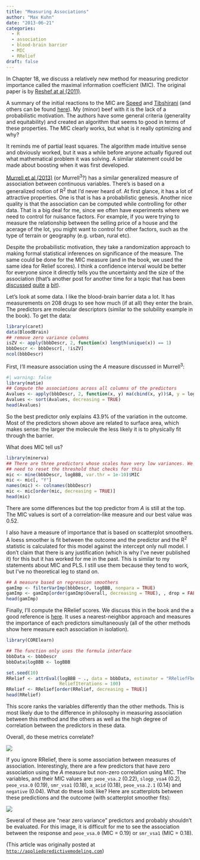 ```yaml
---
title: "Measuring Associations"
author: "Max Kuhn"
date: "2013-06-21"
categories:
  - R
  - association
  - blood-brain barrier
  - MIC
  - RRelief
draft: false
---
```


In Chapter 18, we discuss a relatively new method for measuring predictor importance called the maximal information coefficient (MIC). The original paper is by [Reshef at al (2011)](http://scholar.google.com/scholar?q=%22DETECTING+NOVEL+ASSOCIATIONS+IN+LARGE+DATA+SETS%22). 

A summary of the initial reactions to the MIC are [Speed](http://www.sciencemag.org/content/334/6062/1502.short) and [Tibshirani](http://www-stat.stanford.edu/~tibs/reshef/comment.pdf) (and others can be found [here](http://scholar.google.com/scholar?cites=17152416007763542209&as_sdt=8005&sciodt=0,7&hl=en)). My (minor) beef with it is the lack of a probabilistic motivation. The authors have some general criteria (generality and equitability) and created an algorithm that seems to good in terms of these properties. The MIC clearly works, but what is it really optimizing and why?

It reminds me of partial least squares. The algorithm made intuitive sense and obviously worked, but it was a while before anyone actually figured out what mathematical problem it was solving. A similar statement could be made about boosting when it was first developed. 

[Murrell et al (2013)](http://arxiv.org/abs/1303.1828) (or Murrell<sup>3</sup>?) has a similar generalized measure of association between continuous variables. There's is based on a generalized notion of R<sup>2</sup> that I'd never heard of. At first glance, it has a lot of attractive properties. One is that is has a probabilistic genesis. Another nice quality is that the association can be computed while controlling for other data. That is a big deal for me, since we often have experiments where we need to control for nuisance factors. For example, if you were trying to measure the relationship between the selling price of a house and the acerage of the lot, you might want to control for other factors, such as the type of terrain or geography (e.g. urban, rural etc).    

Despite the probabilistic motivation, they take a randomization approach to making formal statistical inferences on significance of the measure. The same could be done for the MIC measure (and in the book, we used the same idea for Relief scores).  I think a confidence interval would be better for everyone since it directly tells you the uncertainty and the size of the association (that's another post for another time for a topic that has been [discussed](http://news.sciencemag.org/sciencenow/2009/10/30-01.html) [quite](http://www.reanimacao.com.br/biblioteca/a_20100121_04.pdf) [a](http://www.ncbi.nlm.nih.gov/pmc/articles/PMC2352195/pdf/bmj00561-0050.pdf) [bit](http://www.physther.org/content/81/8/1464.full)).

Let's look at some data. I like the blood-brain barrier data a lot. It has measurements on 208 drugs to see how much (if at all) they enter the brain. The predictors are molecular descriptors (similar to the solubility example in the book). To get the data:

```r
library(caret)
data(BloodBrain)
## remove zero variance columns
isZV <- apply(bbbDescr, 2, function(x) length(unique(x)) == 1)
bbbDescr <- bbbDescr[, !isZV]
ncol(bbbDescr)
```

First, I'll measure association using the _A_ measure discussed in Murrell<sup>3</sup>:

```r
#| warning: false
library(matie)
## Compute the associations across all columns of the predictors
Avalues <- apply(bbbDescr, 2, function(x, y) ma(cbind(x, y))$A, y = logBBB)
Avalues <- sort(Avalues, decreasing = TRUE)
head(Avalues)
```

So the best predictor only explains 43.9% of the variation in the outcome. Most of the predictors shown above are related to surface area, which makes sense: the larger the molecule the less likely it is to physically fit through the barrier. 

What does MIC tell us?

```r
library(minerva)
## There are three predictors whose scales have very low variances. We
## need to reset the threshold that checks for this
mic <- mine(bbbDescr, logBBB, var.thr = 1e-10)$MIC
mic <- mic[, "Y"]
names(mic) <- colnames(bbbDescr)
mic <- mic[order(mic, decreasing = TRUE)]
head(mic)
```

There are some differences but the top predictor from _A_ is still at the top. The MIC values is sort of a correlation-like measure and our best value was 0.52.

I also have a measure of importance that is based on scatterplot smoothers. A loess smoother is fit between the outcome and the predictor and the R<sup>2</sup> statistic is calculated for this model against the intercept only null model. I don't claim that there is any justification (which is why I've never published it) for this but it has worked for me in the past. This is similar to my statements about MIC and PLS. I still use them because they tend to work, but I've no theoretical leg to stand on. 

```r
## A measure based on regression smoothers
gamImp <- filterVarImp(bbbDescr, logBBB, nonpara = TRUE)
gamImp <- gamImp[order(gamImp$Overall, decreasing = TRUE), , drop = FALSE]
head(gamImp)
```

Finally, I'll compute the RRelief scores. We discuss this in the book and the a good reference is [here](http://lkm.fri.uni-lj.si/xaigor/slo/clanki/MLJ2003-FinalPaper.pdf). It uses a nearest-neighbor approach and measures the importance of each predictors simultaneously (all of the other methods show here measure each association in isolation).  

```r
library(CORElearn)

## The function only uses the formula interface
bbbData <- bbbDescr
bbbData$logBBB <- logBBB

set.seed(10)
RRelief <- attrEval(logBBB ~ ., data = bbbData, estimator = "RReliefFbestK", 
                    ReliefIterations = 100)
RRelief <- RRelief[order(RRelief, decreasing = TRUE)]
head(RRelief)
```

This score ranks the variables differently than the other methods. This is most likely due to the difference in philosophy in measuring association between this method and the others as well as the high degree of correlation between the predictors in these data. 

Overall, do these metrics correlate?

![](splom.png){fig-align="center"}

If you ignore RRelief, there is some association between measures of association. Interestingly, there are a few predictors that have zero association using the _A_ measure but non-zero correlation using MIC. The variables, and their MIC values are: `peoe_vsa.2` (0.22), `slogp_vsa4` (0.2), `peoe_vsa.0` (0.19), `smr_vsa1` (0.18), `a_acid` (0.18), `peoe_vsa.2.1` (0.14) and `negative` (0.04). What do these look like? Here are scatterplots between these predictions and the outcome (with scatterplot smoother fits):

![](scat.png){fig-align="center"}

Several of these are "near zero variance" predictors and probably shouldn't be evaluated. For this image, it is difficult for me to see the association between the response and `peoe_vsa.0` (MIC = 0.19) or `smr_vsa1` (MIC = 0.18).

(This article was originally posted at [`http://appliedpredictivemodeling.com`](https://appliedpredictivemodeling.com/blog/2013/6/6/jmt8dw6egtv977chpxs1oulmgy7ubx))
